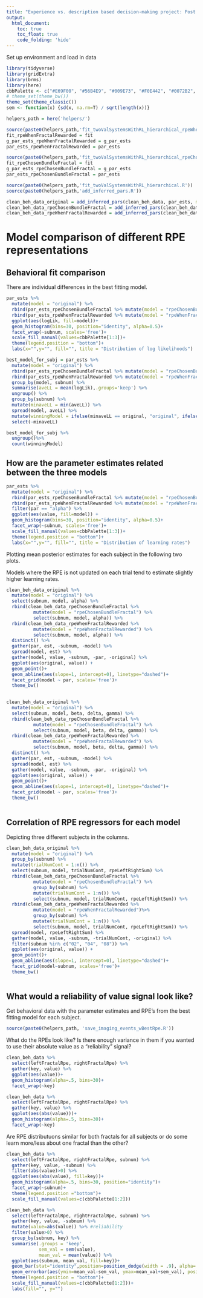 ```yaml
---
title: "Experience vs. description based decision-making project: Post imaging analyses checks"
output: 
  html_document:
    toc: true
    toc_float: true
    code_folding: 'hide'
---
```


Set up environment and load in data

```r
library(tidyverse)
library(gridExtra)
library(brms)
library(here)
cbbPalette <- c("#E69F00", "#56B4E9", "#009E73", "#F0E442", "#0072B2", "#D55E00", "#CC79A7")
# theme_set(theme_bw())
theme_set(theme_classic())
sem <- function(x) {sd(x, na.rm=T) / sqrt(length(x))}
```

```r
helpers_path = here('helpers/')

source(paste0(helpers_path,'fit_twoValSystemsWithRL_hierarchical_rpeWhenFractalRewarded.R'))
fit_rpeWhenFractalRewarded = fit
g_par_ests_rpeWhenFractalRewarded = g_par_ests
par_ests_rpeWhenFractalRewarded = par_ests

source(paste0(helpers_path,'fit_twoValSystemsWithRL_hierarchical_rpeChosenBundleFractal.R'))
fit_rpeChosenBundleFractal = fit
g_par_ests_rpeChosenBundleFractal = g_par_ests
par_ests_rpeChosenBundleFractal = par_ests

source(paste0(helpers_path,'fit_twoValSystemsWithRL_hierarchical.R'))
source(paste0(helpers_path,'add_inferred_pars.R'))
```

```r
clean_beh_data_original = add_inferred_pars(clean_beh_data, par_ests, model_name="original")
clean_beh_data_rpeChosenBundleFractal = add_inferred_pars(clean_beh_data, par_ests_rpeChosenBundleFractal, model_name="rpeChosenBundleFractal")
clean_beh_data_rpeWhenFractalRewarded = add_inferred_pars(clean_beh_data, par_ests_rpeWhenFractalRewarded, model_name="rpeWhenFractalRewarded")
```

# Model comparison of different RPE representations

## Behavioral fit comparison

There are individual differences in the best fitting model.

```r
par_ests %>%
  mutate(model = "original") %>%
  rbind(par_ests_rpeChosenBundleFractal %>% mutate(model = "rpeChosenBundleFractal")) %>%
  rbind(par_ests_rpeWhenFractalRewarded %>% mutate(model = "rpeWhenFractalRewarded")) %>%
  ggplot(aes(logLik, fill=model))+
  geom_histogram(bins=30, position="identity", alpha=0.5)+
  facet_wrap(~subnum, scales='free')+
  scale_fill_manual(values=cbbPalette[1:3])+
  theme(legend.position = "bottom")+
  labs(x="",y="", fill="", title = "Distribution of log likelihoods")
```

```r
best_model_for_subj = par_ests %>%
  mutate(model = "original") %>%
  rbind(par_ests_rpeChosenBundleFractal %>% mutate(model = "rpeChosenBundleFractal")) %>%
  rbind(par_ests_rpeWhenFractalRewarded %>% mutate(model = "rpeWhenFractalRewarded")) %>%
  group_by(model, subnum) %>%
  summarise(aveLL = mean(logLik),.groups='keep') %>%
  ungroup() %>%
  group_by(subnum) %>%
  mutate(minaveLL = min(aveLL)) %>%
  spread(model, aveLL) %>%
  mutate(winningModel = ifelse(minaveLL == original, "original", ifelse(minaveLL == rpeChosenBundleFractal, "rpeChosenBundleFractal", "rpeWhenFractalRewarded"))) %>%
  select(-minaveLL) 

best_model_for_subj %>%
  ungroup()%>%
  count(winningModel)
```

## How are the parameter estimates related between the three models 

```r
par_ests %>%
  mutate(model = "original") %>%
  rbind(par_ests_rpeChosenBundleFractal %>% mutate(model = "rpeChosenBundleFractal")) %>%
  rbind(par_ests_rpeWhenFractalRewarded %>% mutate(model = "rpeWhenFractalRewarded")) %>%
  filter(par == "alpha") %>%
  ggplot(aes(value, fill=model)) +
  geom_histogram(bins=30, position="identity", alpha=0.5)+
  facet_wrap(~subnum, scales='free')+
  scale_fill_manual(values=cbbPalette[1:3])+
  theme(legend.position = "bottom")+
  labs(x="",y="", fill="", title = "Distribution of learning rates")
```

Plotting mean posterior estimates for each subject in the following two plots.

Models where the RPE is not updated on each trial tend to estimate slightly higher learning rates.

```r
clean_beh_data_original %>%
  mutate(model = "original") %>%
  select(subnum, model, alpha) %>%
  rbind(clean_beh_data_rpeChosenBundleFractal %>%
          mutate(model = "rpeChosenBundleFractal") %>%
          select(subnum, model, alpha)) %>%
  rbind(clean_beh_data_rpeWhenFractalRewarded %>%
          mutate(model = "rpeWhenFractalRewarded") %>%
          select(subnum, model, alpha)) %>%
  distinct() %>%
  gather(par, est, -subnum, -model) %>%
  spread(model, est) %>%
  gather(model, value, -subnum, -par, -original) %>%
  ggplot(aes(original, value)) +
  geom_point()+
  geom_abline(aes(slope=1, intercept=0), linetype="dashed")+
  facet_grid(model ~ par, scales='free')+
  theme_bw()
  
```

```r
clean_beh_data_original %>%
  mutate(model = "original") %>%
  select(subnum, model, beta, delta, gamma) %>%
  rbind(clean_beh_data_rpeChosenBundleFractal %>%
          mutate(model = "rpeChosenBundleFractal") %>%
          select(subnum, model, beta, delta, gamma)) %>%
  rbind(clean_beh_data_rpeWhenFractalRewarded %>%
          mutate(model = "rpeWhenFractalRewarded") %>%
          select(subnum, model, beta, delta, gamma)) %>%
  distinct() %>%
  gather(par, est, -subnum, -model) %>%
  spread(model, est) %>%
  gather(model, value, -subnum, -par, -original) %>%
  ggplot(aes(original, value)) +
  geom_point()+
  geom_abline(aes(slope=1, intercept=0), linetype="dashed")+
  facet_grid(model ~ par, scales='free')+
  theme_bw()
  
```

## Correlation of RPE regressors for each model

Depicting three different subjects in the columns.

```r
clean_beh_data_original %>%
  mutate(model = "original") %>%
  group_by(subnum) %>%
  mutate(trialNumCont = 1:n()) %>%
  select(subnum, model, trialNumCont, rpeLeftRightSum) %>%
  rbind(clean_beh_data_rpeChosenBundleFractal %>%
          mutate(model = "rpeChosenBundleFractal") %>%
          group_by(subnum) %>%
          mutate(trialNumCont = 1:n()) %>%
          select(subnum, model, trialNumCont, rpeLeftRightSum)) %>%
  rbind(clean_beh_data_rpeWhenFractalRewarded %>%
          mutate(model = "rpeWhenFractalRewarded")%>%
          group_by(subnum) %>%
          mutate(trialNumCont = 1:n()) %>%
          select(subnum, model, trialNumCont, rpeLeftRightSum)) %>%
  spread(model, rpeLeftRightSum) %>%
  gather(model, value, -subnum, -trialNumCont, -original) %>%
  filter(subnum %in% c("02", "04", "08")) %>%
  ggplot(aes(original, value)) +
  geom_point()+
  geom_abline(aes(slope=1, intercept=0), linetype="dashed")+
  facet_grid(model~subnum, scales='free')+
  theme_bw()
  
```

## What would a reliability of value signal look like?

Get behavioral data with the parameter estimates and RPE's from the best fitting model for each subject.

```r
source(paste0(helpers_path, 'save_imaging_events_wBestRpe.R'))
```

What do the RPEs look like? Is there enough variance in them if you wanted to use their absolute value as a "reliability" signal?

```r
clean_beh_data %>%
  select(leftFractalRpe, rightFractalRpe) %>%
  gather(key, value) %>%
  ggplot(aes(value))+
  geom_histogram(alpha=.5, bins=30)+
  facet_wrap(~key)
```

```r
clean_beh_data %>%
  select(leftFractalRpe, rightFractalRpe) %>%
  gather(key, value) %>%
  ggplot(aes(abs(value)))+
  geom_histogram(alpha=.5, bins=30)+
  facet_wrap(~key)
```
Are RPE distributuons similar for both fractals for all subjects or do some learn more/less about one fractal than the other?

```r
clean_beh_data %>%
  select(leftFractalRpe, rightFractalRpe, subnum) %>%
  gather(key, value, -subnum) %>%
  filter(abs(value)>0) %>%
  ggplot(aes(abs(value), fill=key))+
  geom_histogram(alpha=.5, bins=30, position="identity")+
  facet_wrap(~subnum)+
  theme(legend.position ="bottom")+
  scale_fill_manual(values=c(cbbPalette[1:2]))
```

```r
clean_beh_data %>%
  select(leftFractalRpe, rightFractalRpe, subnum) %>%
  gather(key, value, -subnum) %>%
  mutate(value=abs(value)) %>% #reliability
  filter(value>0) %>%
  group_by(subnum, key) %>%
  summarise(.groups = 'keep', 
            sem_val = sem(value), 
            mean_val = mean(value)) %>%
  ggplot(aes(subnum, mean_val, fill=key))+
  geom_bar(stat="identity",position=position_dodge(width = .9), alpha=.5)+
  geom_errorbar(aes(ymin=mean_val-sem_val, ymax=mean_val+sem_val), position=position_dodge(width = .9), width=.25)+
  theme(legend.position = "bottom")+
  scale_fill_manual(values=c(cbbPalette[1:2]))+
  labs(fill="", y="")
```